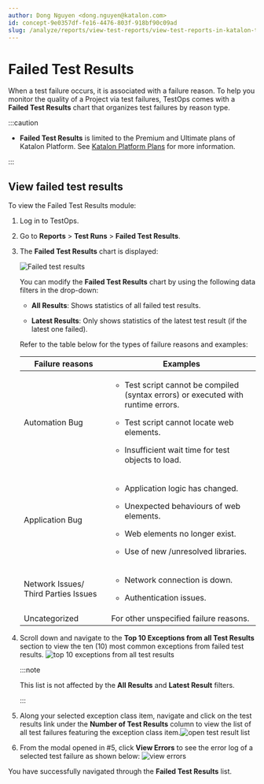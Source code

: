 ```yaml
---
author: Dong Nguyen <dong.nguyen@katalon.com>
id: concept-9e0357df-fe16-4476-803f-918bf90c09ad
slug: /analyze/reports/view-test-reports/view-test-reports-in-katalon-testops/failed-test-results
---
```


# Failed Test Results

When a test failure occurs, it is associated with a failure reason. To help you monitor the quality of a Project via test failures, TestOps comes with a **Failed Test Results** chart that organizes test failures by reason type.


:::caution

-   **Failed Test Results** is limited to the Premium and Ultimate plans of Katalon Platform. See [Katalon Platform Plans](/administer/katalon-platform-packages/katalon-platform-plans) for more information.


:::

## View failed test results

To view the Failed Test Results module:

1.  Log in to TestOps.

2.  Go to **Reports** &gt; **Test Runs** &gt; **Failed Test Results**.

3.  The **Failed Test Results** chart is displayed:

    <img src="/doc_images/Documents/Analyze/Reports/View_Test_Reports/View_reports_in_TestOps/Failed_Test_Results/Image/TO-Reports-Failed_Test_Results.png" alt="Failed test results" />

    You can modify the **Failed Test Results** chart by using the following data filters in the drop-down:

    -   **All Results**: Shows statistics of all failed test results.

    -   **Latest Results**: Only shows statistics of the latest test result \(if the latest one failed\).

    Refer to the table below for the types of failure reasons and examples:

    <table><tr><th>Failure reasons</th><th>Examples</th></tr><tbody><tr><td>Automation Bug</td><td><ul><li>Test script cannot be compiled (syntax errors) or executed with runtime errors.</li><li><p>Test script cannot locate web elements.</p></li><li><p>Insufficient wait time for test objects to load.</p></li></ul></td></tr><tr><td>Application Bug</td><td><ul><li><p>Application logic has changed.</p></li><li><p>Unexpected behaviours of web elements.</p></li><li><p>Web elements no longer exist.</p></li><li><p>Use of new /unresolved libraries.</p></li></ul></td></tr><tr><td>Network Issues/ Third Parties Issues</td><td><ul><li>Network connection is down.</li><li><p>Authentication issues.</p></li></ul></td></tr><tr><td>Uncategorized</td><td>For other unspecified failure reasons.</td></tr>    </tbody></table>

4.  Scroll down and navigate to the **Top 10 Exceptions from all Test Results** section to view the ten \(10\) most common exceptions from failed test results. <img src="/doc_images/Documents/Analyze/Reports/View_Test_Reports/View_reports_in_TestOps/Failed_Test_Results/Image/TO-Reports-Top_10_exceptions.png" alt="top 10 exceptions from all test results" />

    
    :::note

    This list is not affected by the **All Results** and **Latest Result** filters.

    :::

5.  Along your selected exception class item, navigate and click on the test results link under the **Number of Test Results** column to view the list of all test failures featuring the exception class item.<img src="/doc_images/Documents/Analyze/Reports/View_Test_Reports/View_reports_in_TestOps/Failed_Test_Results/Image/TO-Reports-select_no._of_test_results.png" alt="open test result list" />

6.  From the modal opened in \#5, click **View Errors** to see the error log of a selected test failure as shown below: <img src="/doc_images/Documents/Analyze/Reports/View_Test_Reports/View_reports_in_TestOps/Failed_Test_Results/Image/TO-Reports-view_errors.png" alt="view errors" />


You have successfully navigated through the **Failed Test Results** list.